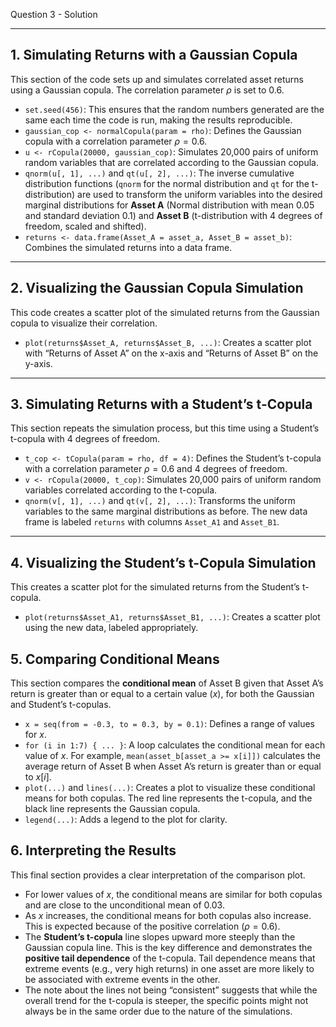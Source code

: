 Question 3 - Solution

---

## 1. Simulating Returns with a Gaussian Copula

This section of the code sets up and simulates correlated asset returns using a Gaussian copula. The correlation parameter $\rho$ is set to 0.6.

* `set.seed(456)`: This ensures that the random numbers generated are the same each time the code is run, making the results reproducible.
* `gaussian_cop <- normalCopula(param = rho)`: Defines the Gaussian copula with a correlation parameter $\rho = 0.6$.
* `u <- rCopula(20000, gaussian_cop)`: Simulates 20,000 pairs of uniform random variables that are correlated according to the Gaussian copula.
* `qnorm(u[, 1], ...)` and `qt(u[, 2], ...)`: The inverse cumulative distribution functions (`qnorm` for the normal distribution and `qt` for the t-distribution) are used to transform the uniform variables into the desired marginal distributions for **Asset A** (Normal distribution with mean 0.05 and standard deviation 0.1) and **Asset B** (t-distribution with 4 degrees of freedom, scaled and shifted).
* `returns <- data.frame(Asset_A = asset_a, Asset_B = asset_b)`: Combines the simulated returns into a data frame.

---

## 2. Visualizing the Gaussian Copula Simulation

This code creates a scatter plot of the simulated returns from the Gaussian copula to visualize their correlation.

* `plot(returns$Asset_A, returns$Asset_B, ...)`: Creates a scatter plot with "Returns of Asset A" on the x-axis and "Returns of Asset B" on the y-axis.


---

## 3. Simulating Returns with a Student's t-Copula

This section repeats the simulation process, but this time using a Student's t-copula with 4 degrees of freedom.

* `t_cop <- tCopula(param = rho, df = 4)`: Defines the Student's t-copula with a correlation parameter $\rho = 0.6$ and 4 degrees of freedom.
* `v <- rCopula(20000, t_cop)`: Simulates 20,000 pairs of uniform random variables correlated according to the t-copula.
* `qnorm(v[, 1], ...)` and `qt(v[, 2], ...)`: Transforms the uniform variables to the same marginal distributions as before. The new data frame is labeled `returns` with columns `Asset_A1` and `Asset_B1`.

---

## 4. Visualizing the Student's t-Copula Simulation

This creates a scatter plot for the simulated returns from the Student's t-copula.

* `plot(returns$Asset_A1, returns$Asset_B1, ...)`: Creates a scatter plot using the new data, labeled appropriately.

## 5. Comparing Conditional Means

This section compares the **conditional mean** of Asset B given that Asset A's return is greater than or equal to a certain value ($x$), for both the Gaussian and Student's t-copulas.

* `x = seq(from = -0.3, to = 0.3, by = 0.1)`: Defines a range of values for $x$.
* `for (i in 1:7) { ... }`: A loop calculates the conditional mean for each value of $x$. For example, `mean(asset_b[asset_a >= x[i]])` calculates the average return of Asset B when Asset A's return is greater than or equal to $x[i]$.
* `plot(...)` and `lines(...)`: Creates a plot to visualize these conditional means for both copulas. The red line represents the t-copula, and the black line represents the Gaussian copula.
* `legend(...)`: Adds a legend to the plot for clarity.

## 6. Interpreting the Results

This final section provides a clear interpretation of the comparison plot.

* For lower values of $x$, the conditional means are similar for both copulas and are close to the unconditional mean of 0.03.
* As $x$ increases, the conditional means for both copulas also increase. This is expected because of the positive correlation ($\rho = 0.6$).
* The **Student's t-copula** line slopes upward more steeply than the Gaussian copula line. This is the key difference and demonstrates the **positive tail dependence** of the t-copula. Tail dependence means that extreme events (e.g., very high returns) in one asset are more likely to be associated with extreme events in the other.
* The note about the lines not being "consistent" suggests that while the overall trend for the t-copula is steeper, the specific points might not always be in the same order due to the nature of the simulations.
